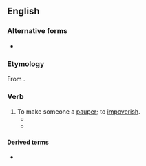 ==English==

===Alternative forms===
* {{alt|en|pauperise}}

===Etymology===
From {{suf|en|pauper|ize}}.

===Verb===
{{en-verb}}

# To make someone a [[pauper]]; to [[impoverish]].
#* {{quote-journal|en|year=1851|work=The British Controversialist: And Literary Magazine|title=Ought Government to Provide a Secular Education For the People?|author=Philomathos|page=351|number=13|passage=This is an Education which consists in the outleading of the blackguardizing, '''pauperizing''', vagrant-like, and theftuous elements of the mentality, entirely withdrawn, and apart from any moral guidance, any elevating tendency, any ameliorating influence, nay, directly under the direction of the demoralized and the abandoned.}}
#* {{RQ:Bellow Humboldt's Gift|year=1976|pages=22–23|pageref=22|passage=Burdocks, thistles, dwarf oaks, cottonweed, chalky holes and whitish puddles everywhere. It was all '''pauperized'''. The very bushes might have been on welfare.}}
====Derived terms====
* {{l|en|pauperization}}